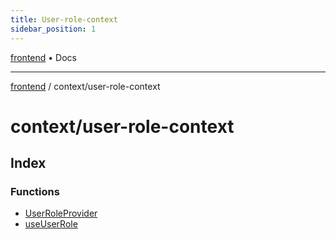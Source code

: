 ```yaml
---
title: User-role-context
sidebar_position: 1
---
```


[frontend](./user-role-context/../..) • Docs

***

[frontend](./user-role-context/../..) / context/user-role-context

# context/user-role-context

## Index

### Functions

- [UserRoleProvider](./user-role-context/functions/UserRoleProvider)
- [useUserRole](./user-role-context/functions/useUserRole)

